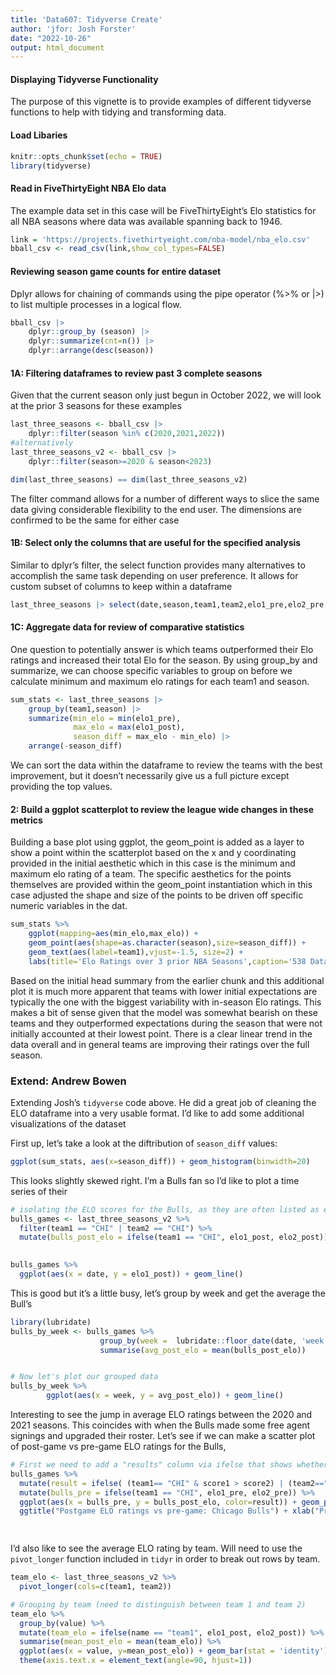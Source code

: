 ```yaml
---
title: 'Data607: Tidyverse Create'
author: 'jfor: Josh Forster'
date: "2022-10-26"
output: html_document
---
```



#### Displaying Tidyverse Functionality

The purpose of this vignette is to provide examples of different tidyverse functions to help with tidying and transforming data.

#### Load Libaries

```r
knitr::opts_chunk$set(echo = TRUE)
library(tidyverse)
```

#### Read in FiveThirtyEight NBA Elo data

The example data set in this case will be FiveThirtyEight's Elo statistics for all NBA seasons where data was available spanning back to 1946.

```r
link = 'https://projects.fivethirtyeight.com/nba-model/nba_elo.csv'
bball_csv <- read_csv(link,show_col_types=FALSE)

```

#### Reviewing season game counts for entire dataset

Dplyr allows for chaining of commands using the pipe operator (%>% or |>) to list multiple processes in a logical flow.

```r
bball_csv |>
    dplyr::group_by (season) |>
    dplyr::summarize(cnt=n()) |>
    dplyr::arrange(desc(season))
```
#### 1A: Filtering dataframes to review past 3 complete seasons

Given that the current season only just begun in October 2022, we will look at the prior 3 seasons for these examples

```r
last_three_seasons <- bball_csv |>
    dplyr::filter(season %in% c(2020,2021,2022))
#alternatively
last_three_seasons_v2 <- bball_csv |>
    dplyr::filter(season>=2020 & season<2023)

dim(last_three_seasons) == dim(last_three_seasons_v2)
```

The filter command allows for a number of different ways to slice the same data giving considerable flexibility to the end user. The dimensions are confirmed to be the same for either case 


#### 1B: Select only the columns that are useful for the specified analysis

Similar to dplyr's filter, the select function provides many alternatives to accomplish the same task depending on user preference. It allows for custom subset of columns to keep within a dataframe

```r
last_three_seasons |> select(date,season,team1,team2,elo1_pre,elo2_pre,elo1_post,elo2_post,score1,score2)
```
#### 1C: Aggregate data for review of comparative statistics

One question to potentially answer is which teams outperformed their Elo ratings and increased their total Elo for the season. By using group_by and summarize, we can choose specific variables to group on before we calculate minimum and maximum elo ratings for each team1 and season.

```r
sum_stats <- last_three_seasons |>
    group_by(team1,season) |>
    summarize(min_elo = min(elo1_pre),
              max_elo = max(elo1_post),
              season_diff = max_elo - min_elo) |>
    arrange(-season_diff)

```

We can sort the data within the dataframe to review the teams with the best improvement, but it doesn't necessarily give us a full picture except providing the top values.

#### 2: Build a ggplot scatterplot to review the league wide changes in these metrics

Building a base plot using ggplot, the geom_point is added as a layer to show a point within the scatterplot based on the x and y coordinating provided in the initial aesthetic which in this case is the minimum and maximum elo rating of a team. The specific aesthetics for the points themselves are provided within the geom_point instantiation which in this case adjusted the shape and size of the points to be driven off specific numeric variables in the dat.

```r
sum_stats %>%
    ggplot(mapping=aes(min_elo,max_elo)) +
    geom_point(aes(shape=as.character(season),size=season_diff)) +
    geom_text(aes(label=team1),vjust=-1.5, size=2) +
    labs(title='Elo Ratings over 3 prior NBA Seasons',caption='538 Data Set',size='Season Elo Difference',shape='Season')
```

Based on the initial head summary from the earlier chunk and this additional plot it is much more apparent that teams with lower initial expectations are typically the one with the biggest variability with in-season Elo ratings. This makes a bit of sense given that the model was somewhat bearish on these teams and they outperformed expectations during the season that were not initially accounted at their lowest point. There is a clear linear trend in the data overall and in general teams are improving their ratings over the full season.




### Extend: Andrew Bowen
Extending Josh's `tidyverse` code above. He did a great job of cleaning the ELO dataframe into a very usable format. I'd like to add some additional visualizations of the dataset


First up, let's take a look at the diftribution of `season_diff` values:
```r
ggplot(sum_stats, aes(x=season_diff)) + geom_histogram(binwidth=20)
```

This looks slightly skewed right. I'm a Bulls fan so I'd like to plot a time series of their

```r
# isolating the ELO scores for the Bulls, as they are often listed as either team 1 or team 2
bulls_games <- last_three_seasons_v2 %>% 
  filter(team1 == "CHI" | team2 == "CHI") %>%
  mutate(bulls_post_elo = ifelse(team1 == "CHI", elo1_post, elo2_post))
                      

bulls_games %>%
  ggplot(aes(x = date, y = elo1_post)) + geom_line()

```

This is good but it's a little busy, let's group by week and get the average the Bull's 
```r
library(lubridate)
bulls_by_week <- bulls_games %>% 
                    group_by(week =  lubridate::floor_date(date, 'week')) %>%
                    summarise(avg_post_elo = mean(bulls_post_elo))


# Now let's plot our grouped data
bulls_by_week %>%
        ggplot(aes(x = week, y = avg_post_elo)) + geom_line()
```

Interesting to see the jump in average ELO ratings between the 2020 and 2021 seasons. This coincides with when the Bulls made some free agent signings and upgraded their roster. Let's see if we can make a scatter plot of post-game vs pre-game ELO ratings for the Bulls, 

```r
# First we need to add a "results" column via ifelse that shows whether the Bulls won or not
bulls_games %>%
  mutate(result = ifelse( (team1== "CHI" & score1 > score2) | (team2=="CHI" & score2 > score1), "W", "L")) %>%
  mutate(bulls_pre = ifelse(team1 == "CHI", elo1_pre, elo2_pre)) %>%
  ggplot(aes(x = bulls_pre, y = bulls_post_elo, color=result)) + geom_point() + 
  ggtitle("Postgame ELO ratings vs pre-game: Chicago Bulls") + xlab("Pre-game ELO rating") + ylab("Post-game ELO rating")

  
```

I'd also like to see the average ELO rating by team. Will need to use the `pivot_longer` function included in `tidyr` in order to break out rows by team.
```r
team_elo <- last_three_seasons_v2 %>%
  pivot_longer(cols=c(team1, team2))

# Grouping by team (need to distinguish between team 1 and team 2)
team_elo %>%
  group_by(value) %>%
  mutate(team_elo = ifelse(name == "team1", elo1_post, elo2_post)) %>%
  summarise(mean_post_elo = mean(team_elo)) %>%
  ggplot(aes(x = value, y=mean_post_elo)) + geom_bar(stat = 'identity') +
  theme(axis.text.x = element_text(angle=90, hjust=1))

```





